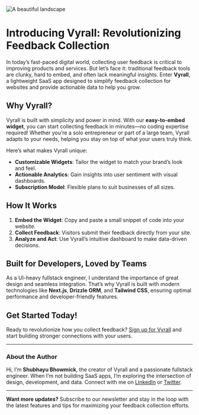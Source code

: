 ![A beautiful landscape](/vyrall.png)

# Introducing Vyrall: Revolutionizing Feedback Collection

In today’s fast-paced digital world, collecting user feedback is critical to improving products and services. But let’s face it: traditional feedback tools are clunky, hard to embed, and often lack meaningful insights. Enter **Vyrall**, a lightweight SaaS app designed to simplify feedback collection for websites and provide actionable data to help you grow.

## Why Vyrall?

Vyrall is built with simplicity and power in mind. With our **easy-to-embed widget**, you can start collecting feedback in minutes—no coding expertise required! Whether you’re a solo entrepreneur or part of a large team, Vyrall adapts to your needs, helping you stay on top of what your users truly think.

Here’s what makes Vyrall unique:

- **Customizable Widgets**: Tailor the widget to match your brand’s look and feel.
- **Actionable Analytics**: Gain insights into user sentiment with visual dashboards.
- **Subscription Model**: Flexible plans to suit businesses of all sizes.

## How It Works

1. **Embed the Widget**: Copy and paste a small snippet of code into your website.
2. **Collect Feedback**: Visitors submit their feedback directly from your site.
3. **Analyze and Act**: Use Vyrall’s intuitive dashboard to make data-driven decisions.

## Built for Developers, Loved by Teams

As a UI-heavy fullstack engineer, I understand the importance of great design and seamless integration. That’s why Vyrall is built with modern technologies like **Next.js**, **Drizzle ORM**, and **Tailwind CSS**, ensuring optimal performance and developer-friendly features.

## Get Started Today!

Ready to revolutionize how you collect feedback? [Sign up for Vyrall](https://vyrall.com) and start building stronger connections with your users.

---

### About the Author

Hi, I’m **Shubhayu Bhowmick**, the creator of Vyrall and a passionate fullstack engineer. When I’m not building SaaS apps, I’m exploring the intersection of design, development, and data. Connect with me on [LinkedIn](https://linkedin.com/in/shubhayu-bhowmick) or [Twitter](https://twitter.com/shubhayu_dev).

---

**Want more updates?** Subscribe to our newsletter and stay in the loop with the latest features and tips for maximizing your feedback collection efforts.
